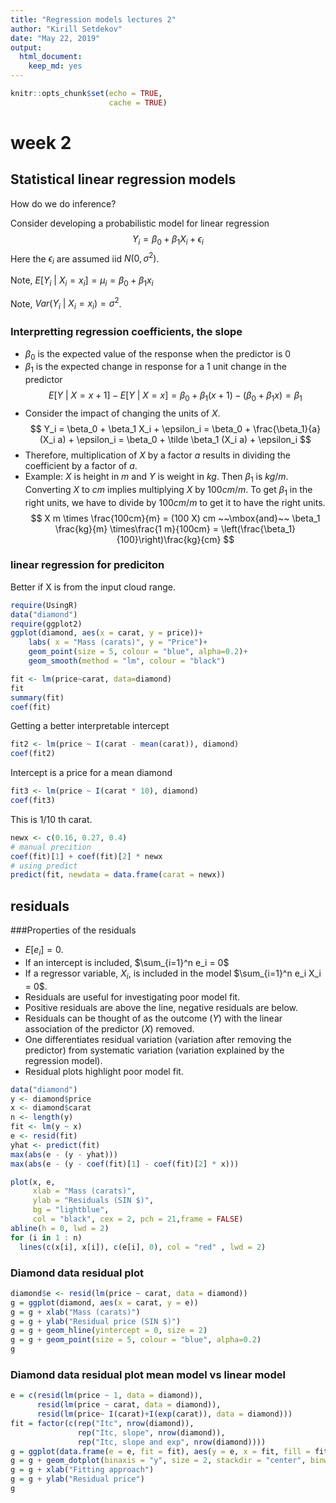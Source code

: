 ```yaml
---
title: "Regression models lectures 2"
author: "Kirill Setdekov"
date: "May 22, 2019"
output:
  html_document:
    keep_md: yes
---
```


```r
knitr::opts_chunk$set(echo = TRUE,
                      cache = TRUE)
```

# week 2

## Statistical linear regression models

How do we do inference?

Consider developing a probabilistic model for linear regression
$$
Y_i = \beta_0 + \beta_1 X_i + \epsilon_{i}
$$
Here the $\epsilon_{i}$ are assumed iid $N(0, \sigma^2)$. 

Note, $E[Y_i ~|~ X_i = x_i] = \mu_i = \beta_0 + \beta_1 x_i$

Note, $Var(Y_i ~|~ X_i = x_i) = \sigma^2$.

### Interpretting regression coefficients, the slope
* $\beta_0$ is the expected value of the response when the predictor is 0
* $\beta_1$ is the expected change in response for a 1 unit change in the predictor
$$
E[Y ~|~ X = x+1] - E[Y ~|~ X = x] =
\beta_0 + \beta_1 (x + 1) - (\beta_0 + \beta_1 x ) = \beta_1
$$
* Consider the impact of changing the units of $X$. 
$$
Y_i = \beta_0 + \beta_1 X_i + \epsilon_i
= \beta_0 + \frac{\beta_1}{a} (X_i a) + \epsilon_i
= \beta_0 + \tilde \beta_1 (X_i a) + \epsilon_i
$$
* Therefore, multiplication of $X$ by a factor $a$ results in dividing the coefficient by a factor of $a$. 
* Example: $X$ is height in $m$ and $Y$ is weight in $kg$. Then $\beta_1$ is $kg/m$. Converting $X$ to $cm$ implies multiplying $X$ by $100 cm/m$. To get $\beta_1$ in the right units, we have to divide by $100 cm /m$ to get it to have the right units. 
$$
X m \times \frac{100cm}{m} = (100 X) cm
~~\mbox{and}~~
\beta_1 \frac{kg}{m} \times\frac{1 m}{100cm} = 
\left(\frac{\beta_1}{100}\right)\frac{kg}{cm}
$$


### linear regression for prediciton

Better if X is from the input cloud range.

```r
require(UsingR)
data("diamond")
require(ggplot2)
ggplot(diamond, aes(x = carat, y = price))+
    labs( x = "Mass (carats)", y = "Price")+
    geom_point(size = 5, colour = "blue", alpha=0.2)+
    geom_smooth(method = "lm", colour = "black")

fit <- lm(price~carat, data=diamond)
fit
summary(fit)
coef(fit)
```

Getting a better interpretable intercept

```r
fit2 <- lm(price ~ I(carat - mean(carat)), diamond)
coef(fit2)
```
Intercept is a price for a mean diamond

```r
fit3 <- lm(price ~ I(carat * 10), diamond)
coef(fit3)
```

This is 1/10 th carat.

```r
newx <- c(0.16, 0.27, 0.4)
# manual precition
coef(fit)[1] + coef(fit)[2] * newx
# using predict
predict(fit, newdata = data.frame(carat = newx))
```

## residuals

###Properties of the residuals

* $E[e_i] = 0$.
* If an intercept is included, $\sum_{i=1}^n e_i = 0$
* If a regressor variable, $X_i$, is included in the model $\sum_{i=1}^n e_i X_i = 0$. 
* Residuals are useful for investigating poor model fit.
* Positive residuals are above the line, negative residuals are below.
* Residuals can be thought of as the outcome ($Y$) with the
  linear association of the predictor ($X$) removed.
* One differentiates residual variation (variation after removing
the predictor) from systematic variation (variation explained by the regression model).
* Residual plots highlight poor model fit.

```r
data("diamond")
y <- diamond$price
x <- diamond$carat
n <- length(y)
fit <- lm(y ~ x)
e <- resid(fit)
yhat <- predict(fit)
max(abs(e - (y - yhat)))
max(abs(e - (y - coef(fit)[1] - coef(fit)[2] * x)))
```

```r
plot(x, e,  
     xlab = "Mass (carats)", 
     ylab = "Residuals (SIN $)", 
     bg = "lightblue", 
     col = "black", cex = 2, pch = 21,frame = FALSE)
abline(h = 0, lwd = 2)
for (i in 1 : n) 
  lines(c(x[i], x[i]), c(e[i], 0), col = "red" , lwd = 2)
```
### Diamond data residual plot

```r
diamond$e <- resid(lm(price ~ carat, data = diamond))
g = ggplot(diamond, aes(x = carat, y = e))
g = g + xlab("Mass (carats)")
g = g + ylab("Residual price (SIN $)")
g = g + geom_hline(yintercept = 0, size = 2)
g = g + geom_point(size = 5, colour = "blue", alpha=0.2)
g
```
### Diamond data residual plot mean model vs linear model

```r
e = c(resid(lm(price ~ 1, data = diamond)),
      resid(lm(price ~ carat, data = diamond)),
      resid(lm(price~ I(carat)+I(exp(carat)), data = diamond)))
fit = factor(c(rep("Itc", nrow(diamond)),
               rep("Itc, slope", nrow(diamond)),
               rep("Itc, slope and exp", nrow(diamond))))
g = ggplot(data.frame(e = e, fit = fit), aes(y = e, x = fit, fill = fit))
g = g + geom_dotplot(binaxis = "y", size = 2, stackdir = "center", binwidth = 20)
g = g + xlab("Fitting approach")
g = g + ylab("Residual price")
g
```

